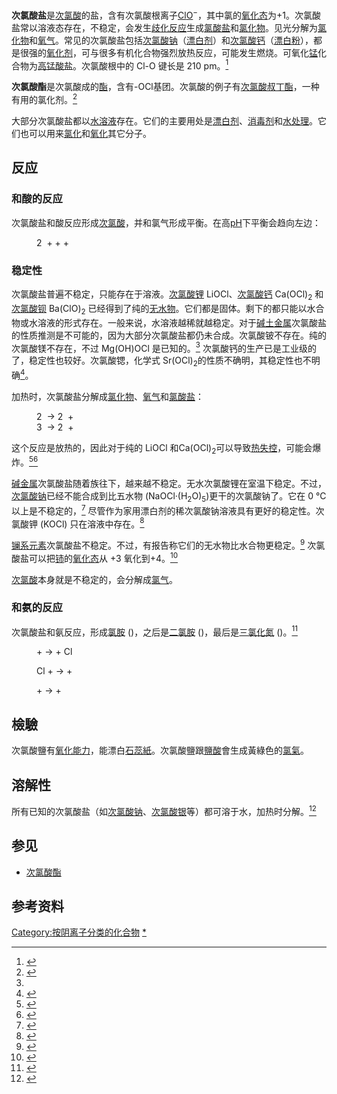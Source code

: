 {{Chembox
| verifiedrevid = 442901462
| ImageFile1 = Hypochlorit-Ion.svg
| ImageSize1 = 100
| ImageAlt1 = The hypochlorite ion 2D
| ImageFile2 = Hypochlorite Lewis Structures V1.svg
| ImageAlt2 = The Lewis structure for the hypochlorite anion
| ImageSize2 = 125
| ImageFile3 = Hypochlorite-3D-vdW.png
| ImageAlt3 = 次氯酸根离子
| ImageSize3 = 100px
| SystematicName = chlorate(I)
| IUPACName = Hypochlorite
|Section1={{Chembox Identifiers
| StdInChI_Ref = {{stdinchicite|correct|chemspider}}
| StdInChI = 1S/ClO/c1-2/q-1
| StdInChIKey_Ref = {{stdinchicite|correct|chemspider}}
| StdInChIKey = WQYVRQLZKVEZGA-UHFFFAOYSA-N
| CASNo = 14380-61-1
| CASNo_Ref = {{cascite|correct|CAS}}
| PubChem = 61739
| ChemSpiderID = 55632
| ChemSpiderID_Ref = {{chemspidercite|correct|chemspider}}
| UNNumber = 3212
| ChEBI_Ref = {{ebicite|correct|EBI}}
| ChEBI = 29222
| SMILES = [O-]Cl
| InChI = 1/ClO/c1-2/q-1
| InChIKey = WQYVRQLZKVEZGA-UHFFFAOYAZ
| Gmelin = 682}}
|Section2={{Chembox Properties
| ConjugateAcid = [[次氯酸|次氯酸]]}}
}}
'''次氯酸盐'''是[[次氯酸|次氯酸]]的盐，含有次氯酸根离子[[氯|Cl]][[氧|O]]<sup>−</sup>，其中氯的[[氧化态|氧化态]]为+1。次氯酸盐常以溶液态存在，不稳定，会发生[[歧化反应|歧化反应]]生成[[氯酸盐|氯酸盐]]和[[氯化物|氯化物]]。见光分解为[[氯化物|氯化物]]和[[氧气|氧气]]。常见的次氯酸盐包括[[次氯酸钠|次氯酸钠]]（[[漂白剂|漂白剂]]）和[[次氯酸钙|次氯酸钙]]（[[漂白粉|漂白粉]]），都是很强的[[氧化剂|氧化剂]]，可与很多有机化合物强烈放热反应，可能发生燃烧。可氧化[[锰|锰]]化合物为[[高锰酸盐|高锰酸盐]]。次氯酸根中的 Cl-O 键长是 210 pm。<ref>{{cite journal|title=The probable model of the crystal structure of the twobase calcium hypochlorite
|last1=Aleksandrova|first1=M.M.|last2=Dmitriev|first2=G.A.|last3=Avojan |first3=R.L.|journal=Armyanskii Khimicheskii Zhurnal
|year=1968
|volume=21
|page=380 - 386}}</ref>

'''次氯酸酯'''是次氯酸成的[[酯|酯]]，含有-OCl基团。次氯酸的例子有[[次氯酸叔丁酯|次氯酸叔丁酯]]，一种有用的氯化剂。<ref name=mintz>{{cite journal|last=Mintz|first=M. J.|author2=C. Walling|title=t-Butyl hypochlorite|journal=Organic Syntheses|year=1969|volume=49|page=9|url=http://www.orgsyn.org/orgsyn/orgsyn/prepContent.asp?prep=cv5p0184|doi=10.15227/orgsyn.049.0009|access-date=2021-05-13|archive-date=2013-09-13|archive-url=https://web.archive.org/web/20130913025802/http://www.orgsyn.org/orgsyn/orgsyn/prepContent.asp?prep=cv5p0184|dead-url=no}}</ref>

大部分次氯酸盐都以[[水溶液|水溶液]]存在。它们的主要用处是[[漂白剂|漂白剂]]、[[消毒剂|消毒剂]]和[[水处理|水处理]]。它们也可以用来[[氯化|氯化]]和[[氧化|氧化]]其它分子。

==反应==
===和酸的反应===
次氯酸盐和酸反应形成[[次氯酸|次氯酸]]，并和氯气形成平衡。在高[[pH|pH]]下平衡会趋向左边：

:2 {{chem|H|+}} + {{chem|ClO|-}} + {{chem|Cl|-}} {{eqm}} {{chem|Cl|2}} + {{chem|H|2|O}}

===稳定性===
次氯酸盐普遍不稳定，只能存在于溶液。[[次氯酸锂|次氯酸锂]] LiOCl、[[次氯酸钙|次氯酸钙]] Ca(OCl)<sub>2</sub> 和[[次氯酸钡|次氯酸钡]] Ba(ClO)<sub>2</sub> 已经得到了纯的[[无水物|无水物]]。它们都是固体。剩下的都只能以水合物或水溶液的形式存在。一般来说，水溶液越稀就越稳定。对于[[碱土金属|碱土金属]]次氯酸盐的性质推测是不可能的，因为大部分次氯酸盐都仍未合成。次氯酸铍不存在。纯的次氯酸镁不存在，不过 Mg(OH)OCl 是已知的。<ref name="inorgchem" /> 次氯酸钙的生产已是工业级的了，稳定性也较好。次氯酸锶，化学式 Sr(OCl)<sub>2</sub>的性质不确明，其稳定性也不明确<ref>{{cite book|last=Ropp|first=Richard|title=Encyclopedia of the Alkaline Earth Compounds|year=2012|publisher=Newnes|isbn=978-0444595539|page=76}}</ref>。

加热时，次氯酸盐分解成[[氯化物|氯化物]]、[[氧气|氧气]]和[[氯酸盐|氯酸盐]]：

:2 {{chem|ClO|-}} → 2 {{chem|Cl|-}} + {{chem|O|2}}
:3 {{chem|ClO|-}} → 2 {{chem|Cl|-}} + {{chem|ClO|3|-}}

这个反应是放热的，因此对于纯的 LiOCl 和Ca(OCl)<sub>2</sub>可以导致[[热失控|热失控]]，可能会爆炸。<ref>{{cite book|last=Ropp|first=Richard C.|title=Encyclopedia of the alkaline earth compounds|publisher=Elsevier Science|location=Oxford|isbn=978-0444595539|page=75|date=2012-12-31}}</ref><ref>{{cite journal|last=Clancey|first=V.J.|title=Fire hazards of calcium hypochlorite|journal=Journal of Hazardous Materials|year=1975|volume=1|issue=1|pages=83–94|doi=10.1016/0304-3894(75)85015-1}}</ref>

[[碱金属|碱金属]]次氯酸盐随着族往下，越来越不稳定。无水次氯酸锂在室温下稳定。不过，[[次氯酸钠|次氯酸钠]]已经不能合成到比五水物 (NaOCl·(H<sub>2</sub>O)<sub>5</sub>)更干的次氯酸钠了。它在 0 °C以上是不稳定的，<ref>{{cite book|last=Brauer|first=G.|title=Handbook of Preparative Inorganic Chemistry; Vol. 1|year=1963|publisher=Academic Press|page=309|edition=2nd}}</ref> 尽管作为家用漂白剂的稀次氯酸钠溶液具有更好的稳定性。次氯酸钾 (KOCl) 只在溶液中存在。<ref name="inorgchem">{{cite book|last=Aylett|first=founded by A.F. Holleman ; continued by Egon Wiberg ; translated by Mary Eagleson, William Brewer ; revised by Bernhard J.|title=Inorganic chemistry|year=2001|publisher=Academic Press, W. de Gruyter.|location=San Diego, Calif. : Berlin|isbn=978-0123526519|page=444|edition=1st English ed., [edited] by Nils Wiberg.}}</ref>

[[镧系元素|镧系元素]]次氯酸盐不稳定。不过，有报告称它们的无水物比水合物更稳定。<ref>{{cite journal|last=Vickery|first=R. C.|title=Some reactions of cerium and other rare earths with chlorine and hypochlorite|journal=Journal of the Society of Chemical Industry|date=1 April 1950|volume=69|issue=4|pages=122–125|doi=10.1002/jctb.5000690411}}</ref> 次氯酸盐可以把[[铈|铈]]的[[氧化态|氧化态]]从 +3 氧化到+4。<ref name=cerium>{{cite book|last=V. R. Sastri |display-authors=etal |title=Modern Aspects of Rare Earths and their Complexes.|url=https://archive.org/details/modernaspectsrar00sast_381 |year=2003|publisher=Elsevier|location=Burlington|isbn=978-0080536682|page=[https://archive.org/details/modernaspectsrar00sast_381/page/n42 38]|edition=1st}}</ref>

[[次氯酸|次氯酸]]本身就是不稳定的，会分解成[[氯气|氯气]]。

===和氨的反应===
次氯酸盐和氨反应，形成[[氯胺|氯胺]] ({{chem|NH|2|Cl}})，之后是[[二氯胺|二氯胺]] ({{chem|NHCl|2}})，最后是[[三氯化氮|三氯化氮]] ({{chem|NCl|3}})。<ref name=G&E>{{Greenwood&Earnshaw2nd}}</ref>

: {{chem|NH|3}} + {{chem|ClO|-}} → {{chem|HO|-}} + {{chem|NH|2}}Cl

: {{chem|NH|2}}Cl + {{chem|ClO|-}} → {{chem|HO|-}} + {{chem|NHCl|2}}

: {{chem|NHCl|2}} + {{chem|ClO|-}} → {{chem|HO|-}} + {{chem|NCl|3}}

== 檢驗 ==
次氯酸鹽有[[氧化|氧化能力]]，能漂白[[石蕊试纸|石蕊紙]]。次氯酸鹽跟[[鹽酸|鹽酸]]會生成黃綠色的[[氯氣|氯氣]]。

== 溶解性 ==
所有已知的次氯酸盐（如[[次氯酸钠|次氯酸钠]]、[[次氯酸银|次氯酸银]]等）都可溶于水，加热时分解。<ref>{{cite book | last=Prescott | first=A.B. | last2=Johnson | first2=O.C. | title=Qualitative Chemical Analysis: A Guide in Qualitative Work, with Data for Analytical Operations and Laboratory Methods in Inorganic Chemistry | publisher=D. Van Nostrand Company | year=1901 | url=https://books.google.com.hk/books?id=9t8JAAAAIAAJ | access-date=2021-11-27 | page=337 | archive-date=2021-11-27 | archive-url=https://web.archive.org/web/20211127021313/https://books.google.com.hk/books?id=9t8JAAAAIAAJ | dead-url=no }}</ref>

== 参见 ==
* [[次氯酸酯|次氯酸酯]]

==参考资料==
{{reflist}}
{{次氯酸盐}}
{{无机氯化合物}}
[[Category:按阴离子分类的化合物|Category:按阴离子分类的化合物]]
[[Category:次氯酸盐|*]]
